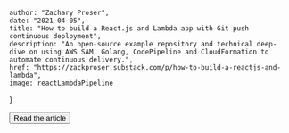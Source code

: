 
    author: "Zachary Proser", 
    date: "2021-04-05", 
    title: "How to build a React.js and Lambda app with Git push continuous deployment", 
    description: "An open-source example repository and technical deep-dive on using AWS SAM, Golang, CodePipeline and CloudFormation to automate continuous delivery.",
    href: "https://zackproser.substack.com/p/how-to-build-a-reactjs-and-lambda",
    image: reactLambdaPipeline
}


<Button href={meta.href}>Read the article</Button>

